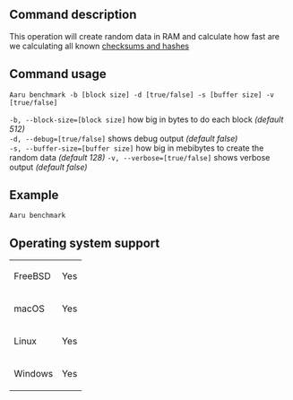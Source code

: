 ==Command description==
This operation will create random data in RAM and calculate how fast are we calculating all known [[Supported-checksums|checksums and hashes]]

==Command usage==
<code>Aaru benchmark -b [block size] -d [true/false] -s [buffer size] -v [true/false]</code>

<code>-b, --block-size=[block size]</code> how big in bytes to do each block ''(default 512)''<br />
<code>-d, --debug=[true/false]</code> shows debug output ''(default false)''<br />
<code>-s, --buffer-size=[buffer size]</code> how big in mebibytes to create the random data ''(default 128)''
<code>-v, --verbose=[true/false]</code> shows verbose output ''(default false)''<br />

==Example==
<code>Aaru benchmark</code>

==Operating system support==
{|
| FreeBSD
| Yes
|-
| macOS
| Yes
|-
| Linux
| Yes
|-
| Windows
| Yes
|}
